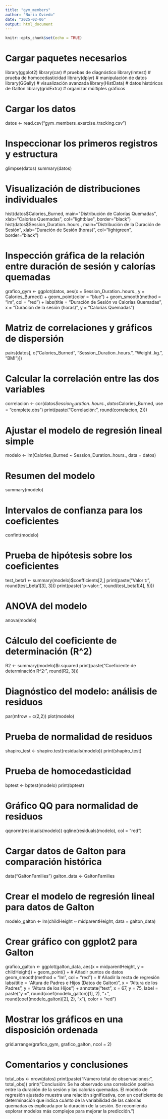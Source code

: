 ---
title: "gym_members"
author: "Nuria Oviedo"
date: "2025-02-06"
output: html_document
---

```{r setup, include=FALSE}
knitr::opts_chunk$set(echo = TRUE)
```
# Cargar paquetes necesarios
library(ggplot2)
library(car) # pruebas de diagnóstico
library(lmtest) # prueba de homocedasticidad
library(dplyr) # manipulación de datos
library(GGally) # visualización avanzada
library(HistData) # datos históricos de Galton
library(gridExtra) # organizar múltiples gráficos

# Cargar los datos
datos <- read.csv("gym_members_exercise_tracking.csv")

# Inspeccionar los primeros registros y estructura
glimpse(datos)
summary(datos)

# Visualización de distribuciones individuales
hist(datos$Calories_Burned, main="Distribución de Calorías Quemadas", xlab="Calorías Quemadas", col="lightblue", border="black")
hist(datos$Session_Duration..hours., main="Distribución de la Duración de Sesión", xlab="Duración de Sesión (horas)", col="lightgreen", border="black")

# Inspección gráfica de la relación entre duración de sesión y calorías quemadas
grafico_gym <- ggplot(datos, aes(x = Session_Duration..hours., y = Calories_Burned)) +
  geom_point(color = "blue") +
  geom_smooth(method = "lm", col = "red") +
  labs(title = "Duración de Sesión vs Calorías Quemadas",
       x = "Duración de la sesión (horas)",
       y = "Calorías Quemadas")

# Matriz de correlaciones y gráficos de dispersión
pairs(datos[, c("Calories_Burned", "Session_Duration..hours.", "Weight..kg.", "BMI")])

# Calcular la correlación entre las dos variables
correlacion <- cor(datos$Session_Duration..hours., datos$Calories_Burned, use = "complete.obs")
print(paste("Correlación: ", round(correlacion, 2)))

# Ajustar el modelo de regresión lineal simple
modelo <- lm(Calories_Burned ~ Session_Duration..hours., data = datos)

# Resumen del modelo
summary(modelo)

# Intervalos de confianza para los coeficientes
confint(modelo)

# Prueba de hipótesis sobre los coeficientes
test_beta1 <- summary(modelo)$coefficients[2,]
print(paste("Valor t: ", round(test_beta1[3], 3)))
print(paste("p-valor: ", round(test_beta1[4], 5)))

# ANOVA del modelo
anova(modelo)

# Cálculo del coeficiente de determinación (R^2)
R2 <- summary(modelo)$r.squared
print(paste("Coeficiente de determinación R^2: ", round(R2, 3)))

# Diagnóstico del modelo: análisis de residuos
par(mfrow = c(2,2))
plot(modelo)

# Prueba de normalidad de residuos
shapiro_test <- shapiro.test(residuals(modelo))
print(shapiro_test)

# Prueba de homocedasticidad
bptest <- bptest(modelo)
print(bptest)

# Gráfico QQ para normalidad de residuos
qqnorm(residuals(modelo))
qqline(residuals(modelo), col = "red")

# Cargar datos de Galton para comparación histórica
data("GaltonFamilies")
galton_data <- GaltonFamilies

# Crear el modelo de regresión lineal para datos de Galton
modelo_galton <- lm(childHeight ~ midparentHeight, data = galton_data)

# Crear gráfico con ggplot2 para Galton
grafico_galton <- ggplot(galton_data, aes(x = midparentHeight, y = childHeight)) +
  geom_point() +  # Añadir puntos de datos
  geom_smooth(method = "lm", col = "red") +  # Añadir la recta de regresión
  labs(title = "Altura de Padres e Hijos (Datos de Galton)",
       x = "Altura de los Padres",
       y = "Altura de los Hijos") +
  annotate("text", x = 67, y = 75, label = paste("y =", round(coef(modelo_galton)[1], 2), "+", round(coef(modelo_galton)[2], 2), "x"), color = "red")

# Mostrar los gráficos en una disposición ordenada
grid.arrange(grafico_gym, grafico_galton, ncol = 2)

# Comentarios y conclusiones
total_obs <- nrow(datos)
print(paste("Número total de observaciones: ", total_obs))
print("Conclusión: Se ha observado una correlación positiva entre la duración de la sesión y las calorías quemadas. El modelo de regresión ajustado muestra una relación significativa, con un coeficiente de determinación que indica cuánto de la variabilidad de las calorías quemadas es explicada por la duración de la sesión. Se recomienda explorar modelos más complejos para mejorar la predicción.")





